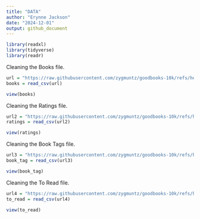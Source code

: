 ```yaml
---
title: "DATA"
author: "Erynne Jackson"
date: "2024-12-01"
output: github_document
---
```


```r

library(readxl)
library(tidyverse)
library(readr)

```

Cleaning the Books file. 
```r

url = "https://raw.githubusercontent.com/zygmuntz/goodbooks-10k/refs/heads/master/books.csv"
books = read_csv(url)

view(books)
```

Cleaning the Ratings file.  
```r

url2 = "https://raw.githubusercontent.com/zygmuntz/goodbooks-10k/refs/heads/master/ratings.csv"
ratings = read_csv(url2)

view(ratings)

```

Cleaning the Book Tags file.  
```r
url3 = "https://raw.githubusercontent.com/zygmuntz/goodbooks-10k/refs/heads/master/book_tags.csv"
book_tag = read_csv(url3)

view(book_tag)
```

Cleaning the To Read file. 
```r
url4 = "https://raw.githubusercontent.com/zygmuntz/goodbooks-10k/refs/heads/master/to_read.csv"
to_read = read_csv(url4)

view(to_read)

```
